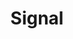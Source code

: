 ---
title: Signal
description: The base class for all signals in Reactter.
sidebar:
  order: 0.1
---